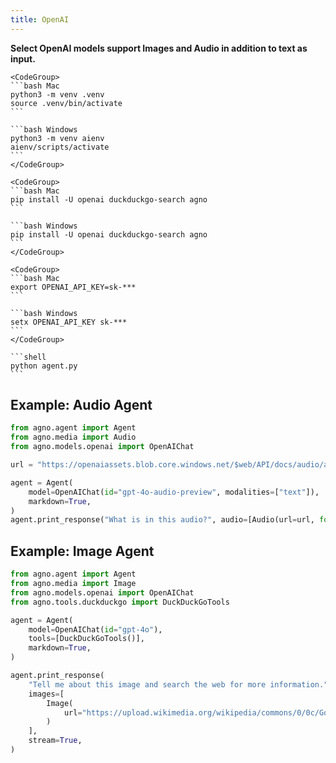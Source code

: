 ```yaml
---
title: OpenAI
---
```


**Select OpenAI models support Images and Audio in addition to text as input.**

<Steps>
  <Step title="Setup your virtual environment">

    <CodeGroup>
    ```bash Mac
    python3 -m venv .venv
    source .venv/bin/activate
    ```

    ```bash Windows
    python3 -m venv aienv
    aienv/scripts/activate
    ```
    </CodeGroup>

  </Step>
  <Step title="Install dependencies">

    <CodeGroup>
    ```bash Mac
    pip install -U openai duckduckgo-search agno
    ```

    ```bash Windows
    pip install -U openai duckduckgo-search agno
    ```
    </CodeGroup>

  </Step>
  <Step title="Export your OpenAI key">

    <CodeGroup>
    ```bash Mac
    export OPENAI_API_KEY=sk-***
    ```

    ```bash Windows
    setx OPENAI_API_KEY sk-***
    ```
    </CodeGroup>

  </Step>
  <Step title="Run the agent">

    ```shell
    python agent.py
    ```

  </Step>
</Steps>

## Example: Audio Agent

```python
from agno.agent import Agent
from agno.media import Audio
from agno.models.openai import OpenAIChat

url = "https://openaiassets.blob.core.windows.net/$web/API/docs/audio/alloy.wav"

agent = Agent(
    model=OpenAIChat(id="gpt-4o-audio-preview", modalities=["text"]),
    markdown=True,
)
agent.print_response("What is in this audio?", audio=[Audio(url=url, format="wav")])
```

## Example: Image Agent

```python
from agno.agent import Agent
from agno.media import Image
from agno.models.openai import OpenAIChat
from agno.tools.duckduckgo import DuckDuckGoTools

agent = Agent(
    model=OpenAIChat(id="gpt-4o"),
    tools=[DuckDuckGoTools()],
    markdown=True,
)

agent.print_response(
    "Tell me about this image and search the web for more information.",
    images=[
        Image(
            url="https://upload.wikimedia.org/wikipedia/commons/0/0c/GoldenGateBridge-001.jpg"
        )
    ],
    stream=True,
)
```
